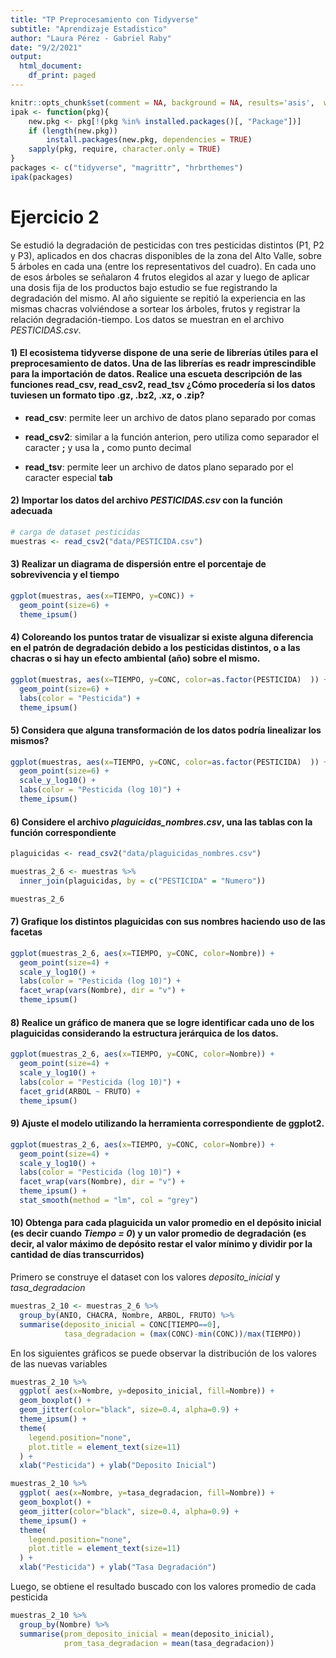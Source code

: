 ```yaml
---
title: "TP Preprocesamiento con Tidyverse"
subtitle: "Aprendizaje Estadístico"
author: "Laura Pérez - Gabriel Raby"
date: "9/2/2021"
output:
  html_document:
    df_print: paged
---
```


```r
knitr::opts_chunk$set(comment = NA, background = NA, results='asis',  warning = FALSE)
ipak <- function(pkg){
    new.pkg <- pkg[!(pkg %in% installed.packages()[, "Package"])]
    if (length(new.pkg)) 
        install.packages(new.pkg, dependencies = TRUE)
    sapply(pkg, require, character.only = TRUE)
}
packages <- c("tidyverse", "magrittr", "hrbrthemes")
ipak(packages)
```

# Ejercicio 2

Se estudió la degradación de pesticidas con tres pesticidas distintos (P1, P2 y P3), aplicados en dos chacras disponibles de la zona del Alto Valle, sobre 5 árboles en cada una (entre los representativos del cuadro). En cada uno de esos árboles se señalaron 4 frutos elegidos al azar y luego de aplicar una dosis fija de los productos bajo estudio se fue registrando la degradación del mismo. Al año siguiente se repitió la experiencia
en las mismas chacras volviéndose a sortear los árboles, frutos y registrar la relación degradación-tiempo. Los datos se muestran en el archivo *PESTICIDAS.csv*.

#### 1) El ecosistema tidyverse dispone de una serie de librerías útiles para el preprocesamiento de datos. Una de las librerías es readr imprescindible para la importación de datos. Realice una escueta descripción de las funciones read_csv, read_csv2, read_tsv ¿Cómo procedería si los datos tuviesen un formato tipo .gz, .bz2, .xz, o .zip?

 * **read_csv**: permite leer un archivo de datos plano separado por comas

 * **read_csv2**: similar a la función anterion, pero utiliza como separador el caracter **;** y usa la **,** como punto decimal

 * **read_tsv**: permite leer un archivo de datos plano separado por el caracter especial **tab**

#### 2) Importar los datos del archivo *PESTICIDAS.csv* con la función adecuada

```r
# carga de dataset pesticidas 
muestras <- read_csv2("data/PESTICIDA.csv") 
```

#### 3) Realizar un diagrama de dispersión entre el porcentaje de sobrevivencia y el tiempo

```r
ggplot(muestras, aes(x=TIEMPO, y=CONC)) + 
  geom_point(size=6) + 
  theme_ipsum()
```

#### 4) Coloreando los puntos tratar de visualizar si existe alguna diferencia en el patrón de degradación debido a los pesticidas distintos, o a las chacras o si hay un efecto ambiental (año) sobre el mismo.

```r
ggplot(muestras, aes(x=TIEMPO, y=CONC, color=as.factor(PESTICIDA)  )) + 
  geom_point(size=6) + 
  labs(color = "Pesticida") +
  theme_ipsum()
```

#### 5) Considera que alguna transformación de los datos podría linealizar los mismos?

```r
ggplot(muestras, aes(x=TIEMPO, y=CONC, color=as.factor(PESTICIDA)  )) + 
  geom_point(size=6) + 
  scale_y_log10() +
  labs(color = "Pesticida (log 10)") +
  theme_ipsum()
```

#### 6) Considere el archivo *plaguicidas_nombres.csv*, una las tablas con la función correspondiente

```r
plaguicidas <- read_csv2("data/plaguicidas_nombres.csv") 

muestras_2_6 <- muestras %>% 
  inner_join(plaguicidas, by = c("PESTICIDA" = "Numero"))

muestras_2_6
```
#### 7) Grafique los distintos plaguicidas con sus nombres haciendo uso de las facetas 

```r
ggplot(muestras_2_6, aes(x=TIEMPO, y=CONC, color=Nombre)) + 
  geom_point(size=4) + 
  scale_y_log10() +
  labs(color = "Pesticida (log 10)") +
  facet_wrap(vars(Nombre), dir = "v") +
  theme_ipsum()
```

#### 8) Realice un gráfico de manera que se logre identificar cada uno de los plaguicidas considerando la estructura jerárquica de los datos.

```r
ggplot(muestras_2_6, aes(x=TIEMPO, y=CONC, color=Nombre)) + 
  geom_point(size=4) + 
  scale_y_log10() +
  labs(color = "Pesticida (log 10)") +
  facet_grid(ARBOL ~ FRUTO) +
  theme_ipsum()
```  
  
#### 9) Ajuste el modelo utilizando la herramienta correspondiente de ggplot2.

```r
ggplot(muestras_2_6, aes(x=TIEMPO, y=CONC, color=Nombre)) + 
  geom_point(size=4) + 
  scale_y_log10() +
  labs(color = "Pesticida (log 10)") +
  facet_wrap(vars(Nombre), dir = "v") +
  theme_ipsum() +
  stat_smooth(method = "lm", col = "grey")
```

#### 10) Obtenga para cada plaguicida un valor promedio en el depósito inicial (es decir cuando *Tiempo = 0*) y un valor promedio de degradación (es decir, al valor máximo de depósito restar el valor mínimo y dividir por la cantidad de días transcurridos) 

Primero se construye el dataset con los valores *deposito_inicial* y *tasa_degradacion*

```r
muestras_2_10 <- muestras_2_6 %>%
  group_by(ANIO, CHACRA, Nombre, ARBOL, FRUTO) %>%
  summarise(deposito_inicial = CONC[TIEMPO==0],
            tasa_degradacion = (max(CONC)-min(CONC))/max(TIEMPO)) 
```

En los siguientes gráficos se puede observar la distribución de los valores de las nuevas variables

```r
muestras_2_10 %>%
  ggplot( aes(x=Nombre, y=deposito_inicial, fill=Nombre)) +
  geom_boxplot() +
  geom_jitter(color="black", size=0.4, alpha=0.9) +
  theme_ipsum() +
  theme(
    legend.position="none",
    plot.title = element_text(size=11)
  ) +
  xlab("Pesticida") + ylab("Deposito Inicial")

muestras_2_10 %>%
  ggplot( aes(x=Nombre, y=tasa_degradacion, fill=Nombre)) +
  geom_boxplot() +
  geom_jitter(color="black", size=0.4, alpha=0.9) +
  theme_ipsum() +
  theme(
    legend.position="none",
    plot.title = element_text(size=11)
  ) +
  xlab("Pesticida") + ylab("Tasa Degradación")
```

Luego, se obtiene el resultado buscado con los valores promedio de cada pesticida

```r
muestras_2_10 %>%
  group_by(Nombre) %>%
  summarise(prom_deposito_inicial = mean(deposito_inicial),
            prom_tasa_degradacion = mean(tasa_degradacion))
```